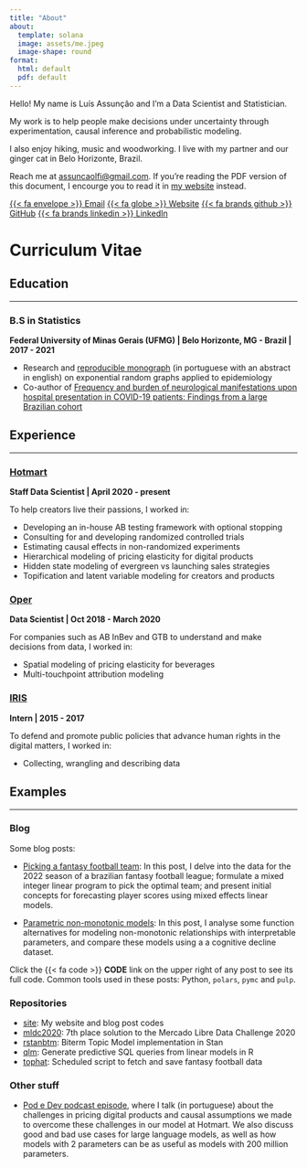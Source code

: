 ```yaml
---
title: "About"
about:
  template: solana
  image: assets/me.jpeg
  image-shape: round
format:
  html: default
  pdf: default
---
```


Hello! My name is Luís Assunção and I'm a Data Scientist and Statistician.

My work is to help people make decisions under uncertainty through
experimentation, causal inference and probabilistic modeling.

I also enjoy hiking, music and woodworking. I live with my partner and our
ginger cat in Belo Horizonte, Brazil.

Reach me at [assuncaolfi@gmail.com](mailto:assuncaolfi@gmail.com). If you're
reading the PDF version of this document, I encourge you to read it in [my
website](https://assuncaolfi.github.io/site) instead.

[{{< fa envelope >}} Email](mailto:assuncaolfi@gmail.com)
[{{< fa globe >}} Website](https://assuncaolfi.github.io/site)
[{{< fa brands github >}} GitHub](https://github.com/assuncaolfi)
[{{< fa brands linkedin >}} LinkedIn](https://br.linkedin.com/in/assuncaolfi/en)

# Curriculum Vitae

## Education

---

### B.S in Statistics

**Federal University of Minas Gerais (UFMG) | Belo Horizonte, MG - Brazil | 2017
- 2021**

* Research and [reproducible monograph](https://github.com/assuncaolfi/monografia/blob/main/monografia.pdf)
(in portuguese with an abstract in english) on exponential random graphs applied
to epidemiology
* Co-author of [Frequency and burden of neurological manifestations upon
hospital presentation in COVID-19 patients: Findings from a large Brazilian
cohort](https://pubmed.ncbi.nlm.nih.gov/36375382/)

## Experience

---

### [Hotmart](https://hotmart.com/en) 

**Staff Data Scientist | April 2020 - present**  

To help creators live their passions, I worked in:

* Developing an in-house AB testing framework with optional stopping
* Consulting for and developing randomized controlled trials
* Estimating causal effects in non-randomized experiments
* Hierarchical modeling of pricing elasticity for digital products 
* Hidden state modeling of evergreen vs launching sales strategies
* Topification and latent variable modeling for creators and products

### [Oper](https://operdata.com.br) 

**Data Scientist | Oct 2018 - March 2020**  

For companies such as AB InBev and GTB to understand and make decisions from
data, I worked in:

* Spatial modeling of pricing elasticity for beverages
* Multi-touchpoint attribution modeling

### [IRIS](https://irisbh.com.br/en/) 

**Intern | 2015 - 2017**

To defend and promote public policies that advance human rights in the digital
matters, I worked in:

* Collecting, wrangling and describing data

## Examples

---

### Blog

Some blog posts:

* [Picking a fantasy football team](https://assuncaolfi.github.io/site/blog/fantasy-football):
  In this post, I delve into the data for the 2022 season of a brazilian fantasy
  football league; formulate a mixed integer linear program to pick the optimal
  team; and present initial concepts for forecasting player scores using mixed
  effects linear models.
  
* [Parametric non-monotonic models](https://assuncaolfi.github.io/site/blog/non-monotonic):
  In this post, I analyse some function alternatives for modeling non-monotonic
  relationships with interpretable parameters, and compare these models using a
a cognitive decline dataset.

Click the {{< fa code >}} **CODE** link on the upper right of any post to see
its full code. Common tools used in these posts: Python, `polars`, `pymc` and
`pulp`.

### Repositories

* [site](https://github.com/assuncaolfi/site): My website and blog post codes
* [mldc2020](https://github.com/assuncaolfi/mldc2020): 7th place solution to the
Mercado Libre Data Challenge 2020
* [rstanbtm](https://github.com/assuncaolfi/rstanbtm): Biterm Topic Model
implementation in Stan
* [qlm](https://github.com/assuncaolfi/qlm): Generate predictive SQL queries
from linear models in R
* [tophat](https://github.com/assuncaolfi/tophat): Scheduled script to fetch and
save fantasy football data

### Other stuff

* [Pod e Dev podcast episode](https://podcasts.apple.com/br/podcast/evolu%C3%A7%C3%A3o-e-perspectivas-futuras-para-intelig%C3%AAncia-artificial/id1666875166?i=1000628439729&l=en-GB),
where I talk (in portuguese) about the challenges in pricing digital products
and causal assumptions we made to overcome these challenges in our model at
Hotmart. We also discuss good and bad use cases for large language models, as
well as how models with 2 parameters can be as useful as models with 200 million
parameters.

